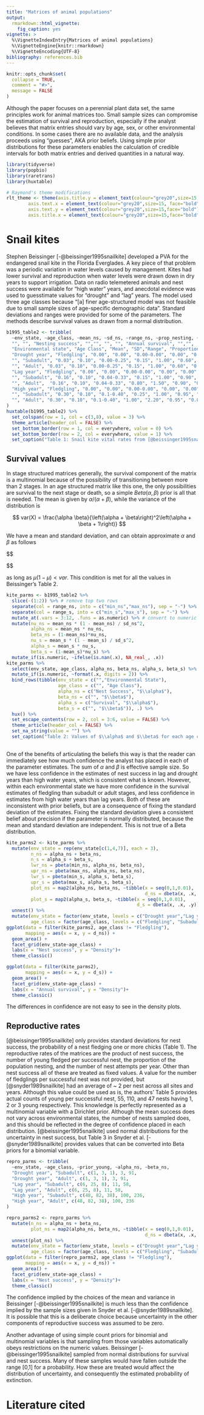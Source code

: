 ```yaml
---
title: "Matrices of animal populations"
output: 
  rmarkdown::html_vignette:
    fig_caption: yes
vignette: >
  %\VignetteIndexEntry{Matrices of animal populations}
  %\VignetteEngine{knitr::rmarkdown}
  %\VignetteEncoding{UTF-8}
bibliography: references.bib
---
```


```r
knitr::opts_chunk$set(
  collapse = TRUE,
  comment = "#>",
  message = FALSE
)
```

Although the paper focuses on a perennial plant data set, the same principles 
work for animal matrices too. Small sample sizes can compromise the estimation of 
survival and reproduction, especially if the analyst believes that matrix entries
should vary by age, sex, or other environmental conditions. In some cases there
are no available data, and the analysis proceeds using "guesses", AKA prior beliefs.
Using simple prior distributions for these parameters enables the calculation
of credible intervals for both matrix entries and derived quantities in a
natural way.


```r
library(tidyverse)
library(popbio)
library(raretrans)
library(huxtable)

# Raymond's theme modifications
rlt_theme <- theme(axis.title.y = element_text(colour="grey20",size=15,face="bold"),
        axis.text.x = element_text(colour="grey20",size=15, face="bold"),
        axis.text.y = element_text(colour="grey20",size=15,face="bold"),  
        axis.title.x = element_text(colour="grey20",size=15,face="bold"))
```

# Snail kites

Stephen Beissinger [-@beissinger1995snailkite] developed a PVA for the 
endangered snail kite in the Florida Everglades. A key piece of that 
problem was a periodic variation in water levels caused by management. Kites had
lower survival and reproduction when water levels were drawn down in 
dry years to support irrigation. Data on radio telemetered animals and nest
success were available for "high water" years, and anecdotal evidence was used
to guesstimate values for "drought" and "lag" years. The model used three age 
classes because "[a] finer age-structured model was not feasible due to small sample sizes of age-specific demographic data". Standard deviations and ranges were
provided for some of the parameters. The methods describe survival values as drawn from
a normal distribution. 

```r
b1995_table2 <- tribble(
  ~env_state, ~age_class, ~mean_ns, ~sd_ns, ~range_ns, ~prop_nesting, ~attempts, ~mean_s, ~sd_s, ~range_s,
  "", "", "Nesting success", "","", "", "", "Annual survival", "","",
  "Environmental state", "Age Class", "Mean", "SD","Range", "Proportion Nesting", "Nesting attempts per year", "Mean", "SD", "Range",
  "Drought year", "Fledgling", "0.00", "0.00", "0.00-0.00", "0.00", "0.00", "0.50","0.10", "0.30-0.80",
  "", "Subadult", "0.03", "0.10", "0.00-0.25", "0.15", "1.00", "0.60", "0.10", "0.40-0.90",
  "", "Adult", "0.03", "0.10", "0.00-0.25", "0.15", "1.00", "0.60", "0.10", "0.40-0.90",
  "Lag year", "Fledgling", "0.00", "0.00", "0.00-0.00", "0.00", "0.00", "0.85","0.03", "0.75-0.92",
  "", "Subadult", "0.16", "0.10", "0.04-0.33", "0.15", "1.00", "0.90", "0.03", "0.80-0.95",
  "", "Adult",  "0.16", "0.10", "0.04-0.33", "0.80", "1.50", "0.90", "0.03", "0.80-0.95",
  "High year", "Fledgling", "0.00", "0.00", "0.00-0.00", "0.00", "0.00", "0.90","0.03", "0.75-0.92",
  "", "Subadult", "0.30", "0.10", "0.1-0.40", "0.25", "1.00", "0.95", "0.03", "0.85-0.98",
  "", "Adult", "0.30", "0.10", "0.1-0.40", "1.00", "2.20", "0.95", "0.03", "0.85-0.98"
)
huxtable(b1995_table2) %>% 
  set_colspan(row = 1, col = c(3,8), value = 3) %>% 
  theme_article(header_col = FALSE) %>% 
  set_bottom_border(row = 1, col = everywhere, value = 0) %>% 
  set_bottom_border(row = 2, col = everywhere, value = 1) %>% 
  set_caption("Table 1: Snail kite vital rates from [@beissinger1995snailkite], Table 2.")
```

## Survival values

In stage structured matrices generally, the survival component of the matrix is
a multinomial because of the possibility of transitioning between more than 2 
stages. In an age structured matrix like this one, the only possibilities are
survival to the next stage or death, so a simple $Beta(\alpha, \beta)$ prior
is all that is needed. The mean is given by $\alpha / \left(\alpha + \beta\right)$,
while the variance of the distribution is 

$$
var(X) = \frac{\alpha \beta}{\left(\alpha + \beta\right)^2\left(\alpha + \beta + 1\right)}
$$

We have a mean and standard deviation, and can obtain approximate $\alpha$ and $\beta$ as follows

$$
\begin{align*}
\nu = & \frac{\mu\left(1-\mu\right)}{var} \\
\alpha = & \nu\mu \\
\beta = & \left(1-\mu\right) \nu
\end{align*}

$$

as long as $\mu\left(1-\mu\right) < var$. This condition is met for all the values in 
Beissinger's Table 2. 

```r
kite_parms <- b1995_table2 %>% 
  slice(-(1:2)) %>% # remove top two rows
  separate(col = range_ns, into = c("min_ns","max_ns"), sep = "-") %>% 
  separate(col = range_s, into = c("min_s","max_s"), sep = "-") %>% 
  mutate_at(.vars = 3:12, .funs = as.numeric) %>% # convert to numeric
  mutate(nu_ns = mean_ns * (1 - mean_ns) / sd_ns^2,
         alpha_ns = mean_ns * nu_ns,
         beta_ns = (1-mean_ns)*nu_ns,
         nu_s = mean_s * (1 - mean_s) / sd_s^2,
         alpha_s = mean_s * nu_s,
         beta_s = (1-mean_s)*nu_s) %>% 
  mutate_if(is.numeric, ~ifelse(is.nan(.x), NA_real_, .x))
kite_parms %>% 
  select(env_state, age_class, alpha_ns, beta_ns, alpha_s, beta_s) %>% 
  mutate_if(is.numeric, ~format(.x, digits = 2)) %>% 
  bind_rows(tibble(env_state = c("","Environmental State"),
                   age_class = c("", "Age Class"),
                   alpha_ns = c("Nest Success", "$\\alpha$"),
                   beta_ns = c("", "$\\beta$"),
                   alpha_s = c("Survival", "$\\alpha$"),
                   beta_s = c("", "$\\beta$")), .) %>% 
  hux() %>% 
  set_escape_contents(row = 2, col = 3:6, value = FALSE) %>% 
  theme_article(header_col = FALSE) %>% 
  set_na_string(value = "") %>% 
  set_caption("Table 2: Values of $\\alpha$ and $\\beta$ for each age class and environmental state.")
  
```

One of the benefits of articulating the beliefs this way is that the reader can
immediately see how much confidence the analyst has placed in each of the parameter estimates.
The sum of $\alpha$ and $\beta$ is effective sample size. So we have less confidence in the 
estimates of nest success in lag and drought years than high water years, which is consistent
what is known. However, within each environmental state we have more confidence in the survival
estimates of fledgling than subadult or adult stages, and less confidence in
estimates from high water years than lag years. Both of these are inconsistent with
prior beliefs, but are a consequence of fixing the standard deviation of the estimates. 
Fixing the standard deviation gives a consistent belief about
precision if the parameter is normally distributed, because the mean and standard deviation
are independent. This is not true of a Beta distribution. 

```r
kite_parms2 <- kite_parms %>% 
  mutate(env_state = rep(env_state[c(1,4,7)], each = 3),
         n_ns = alpha_ns + beta_ns,
         n_s = alpha_s + beta_s,
         lwr_ns = pbeta(min_ns, alpha_ns, beta_ns),
         upr_ns = pbeta(max_ns, alpha_ns, beta_ns),
         lwr_s = pbeta(min_s, alpha_s, beta_s),
         upr_s = pbeta(max_s, alpha_s, beta_s),
         plot_ns = map2(alpha_ns, beta_ns, ~tibble(x = seq(0,1,0.01),
                                                   d_ns = dbeta(x, .x, .y))),
         plot_s = map2(alpha_s, beta_s, ~tibble(x = seq(0,1,0.01),
                                                d_s = dbeta(x, .x, .y)))) %>% 
  unnest() %>% 
  mutate(env_state = factor(env_state, levels = c("Drought year","Lag year", "High year")),
         age_class = factor(age_class, levels = c("Fledgling", "Subadult", "Adult")))
ggplot(data = filter(kite_parms2, age_class != "Fledgling"),
       mapping = aes(x = x, y = d_ns)) + 
  geom_area() + 
  facet_grid(env_state~age_class) +
  labs(x = "Nest success", y = "Density")+
  theme_classic()
```

```r
ggplot(data = filter(kite_parms2),
       mapping = aes(x = x, y = d_s)) + 
  geom_area() + 
  facet_grid(env_state~age_class) +
  labs(x = "Annual survival", y = "Density")+
  theme_classic()
```

The differences in confidence are not easy to see in the density plots.

## Reproductive rates

[@beissinger1995snailkite] only provides standard deviations for nest success, the
probability of a nest fledging one or more chicks (Table 1). The reproductive rates 
of the matrices are the product of nest success, the number of young fledged per 
successful nest, the proportion of the population nesting, and the number of
nest attempts per year. Other than nest success all of these are treated as
fixed values. A value for the number of fledglings per successful nest was
not provided, but [@snyder1989snailkite] had an average of ~ 2 per nest across
all sites and years. Although this value could be used as is, the authors' Table 5
provides actual counts of young per successful nest, 55, 110, and 47 nests having
1, 2 or 3 young respectively. This knowledge is perfectly represented as a 
multinomial variable with a Dirichlet prior. Although the mean success does not
vary across environmental states, the number of nests sampled does, and this
should be reflected in the degree of confidence placed in each distribution. 
[@beissinger1995snailkite] used normal distributions for the uncertainty
in nest success, but Table 3 in Snyder et al. [-@snyder1989snailkite] provides
values that can be converted into Beta priors for a binomial variable. 

```r
repro_parms <- tribble(
  ~env_state, ~age_class, ~prior_young, ~alpha_ns, ~beta_ns,
  "Drought year", "Subadult", c(1, 3, 1), 3, 91,
  "Drought year", "Adult", c(1, 3, 1), 3, 91,
  "Lag year", "Subadult", c(6, 25, 8), 11, 58,
  "Lag year", "Adult", c(6, 25, 8), 11, 58,
  "High year", "Subadult", c(48, 82, 38), 100, 236,
  "High year", "Adult", c(48, 82, 38), 100, 236
)

repro_parms2 <- repro_parms %>% 
  mutate(n_ns = alpha_ns + beta_ns,
         plot_ns = map2(alpha_ns, beta_ns, ~tibble(x = seq(0,1,0.01),
                                                   d_ns = dbeta(x, .x, .y)))) %>% 
  unnest(plot_ns) %>% 
  mutate(env_state = factor(env_state, levels = c("Drought year","Lag year", "High year")),
         age_class = factor(age_class, levels = c("Fledgling", "Subadult", "Adult")))
ggplot(data = filter(repro_parms2, age_class != "Fledgling"),
       mapping = aes(x = x, y = d_ns)) + 
  geom_area() + 
  facet_grid(env_state~age_class) +
  labs(x = "Nest success", y = "Density")+
  theme_classic()
```
The confidence implied by the choices of the mean and variance in Beissinger [-@beissinger1995snailkite] 
is much less than the confidence implied by the sample sizes given in 
Snyder et al. [-@snyder1989snailkite]. It is possible that this is a deliberate
choice because uncertainty in the other components of reproductive success was
assumed to be zero.

Another advantage of using simple count priors for binomial and multinomial
variables is that sampling from those variables automatically obeys restrictions
on the numeric values. Beissinger [-@beissinger1995snailkite] sampled from
normal distributions for survival and nest success. Many of these samples
would have fallen outside the range [0,1] for a probability. How these are
treated would affect the distribution of uncertainty, and consequently the
estimated probability of extinction.




# Literature cited
